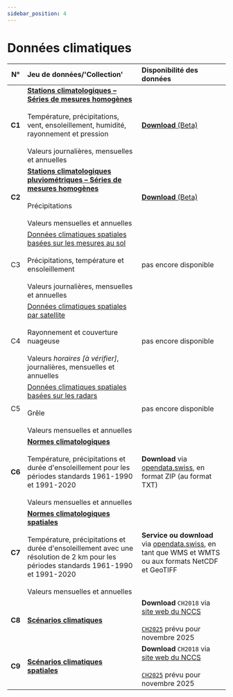 ```yaml
---
sidebar_position: 4
---
```


# Données climatiques

| N°     | Jeu de données/'Collection' | Disponibilité des données |
|:------:|:---------|:---------|
| **C1** | [**Stations climatologiques – Séries de mesures homogènes**](/c-climate-data/c1-climate-stations_homogeneous) <br></br> Température, précipitations, vent, ensoleillement, humidité, rayonnement et pression <br></br> Valeurs journalières, mensuelles et annuelles | [**Download** (Beta)](https://opendatadocs.meteoswiss.ch/c-climate-data/c1-climate-stations_homogeneous#data-download) |
| **C2** | [**Stations climatologiques pluviométriques – Séries de mesures homogènes**](https://opendatadocs.meteoswiss.ch/c-climate-data/c2-climate-percipitation-stations_homogeneous) <br></br> Précipitations <br></br> Valeurs mensuelles et annuelles | [**Download** (Beta)](https://opendatadocs.meteoswiss.ch/c-climate-data/c2-climate-percipitation-stations_homogeneous#data-download) |
| C3 | [Données climatiques spatiales basées sur les mesures au sol](/c-climate-data/c3-ground-based-climate-data) <br></br> Précipitations, température et ensoleillement <br></br> Valeurs journalières, mensuelles et annuelles | pas encore disponible |
| C4 | [Données climatiques spatiales par satellite](/c-climate-data/c4-satellite-based-climate-data) <br></br> Rayonnement et couverture nuageuse <br></br> Valeurs *horaires [à vérifier]*, journalières, mensuelles et annuelles | pas encore disponible |
| C5 | [Données climatiques spatiales basées sur les radars](/c-climate-data/c5-radar-based-climate-data) <br></br> Grêle <br></br> Valeurs mensuelles et annuelles | pas encore disponible |
| **C6** | [**Normes climatologiques**](/c-climate-data/c6-climate-normals) <br></br> Température, précipitations et durée d'ensoleillement pour les périodes standards 1961-1990 et 1991-2020 <br></br> Valeurs mensuelles et annuelles | **Download** via [opendata.swiss](https://opendata.swiss/fr/dataset/klimanormwerte), en format ZIP (au format TXT) |
| **C7** | [**Normes climatologiques spatiales**](c-climate-data/c7-spatial-climate-normals) <br></br> Température, précipitations et durée d'ensoleillement avec une résolution de 2 km pour les périodes standards 1961-1990 et 1991-2020 <br></br> Valeurs mensuelles et annuelles | **Service ou download** via [opendata.swiss](https://opendata.swiss/fr/dataset?q=Klimanormwerte&sort=score%20desc%2C%20metadata_modified%20desc&res_format=SERVICE), en tant que WMS et WMTS ou aux formats NetCDF et GeoTIFF |
| **C8** | [**Scénarios climatiques**](/c-climate-data/c8-climate-scenarios) | **Download** `CH2018` via [site web du NCCS](https://www.nccs.admin.ch/nccs/fr/home/changement-climatique-et-impacts/scenarios-climatiques-suisses.html) <br></br> [`CH2025`](https://www.meteosuisse.admin.ch/portrait/recherche-et-collaboration/projets/2023/climat-ch2025.html) prévu pour novembre 2025 |
| **C9** | [**Scénarios climatiques spatiales**](/c-climate-data/c9-spatial-climate-scenarios) | **Download** `CH2018` via [site web du NCCS](https://www.nccs.admin.ch/nccs/fr/home/changement-climatique-et-impacts/scenarios-climatiques-suisses.html) <br></br> [`CH2025`](https://www.meteosuisse.admin.ch/portrait/recherche-et-collaboration/projets/2023/climat-ch2025.html) prévu pour novembre 2025 |
